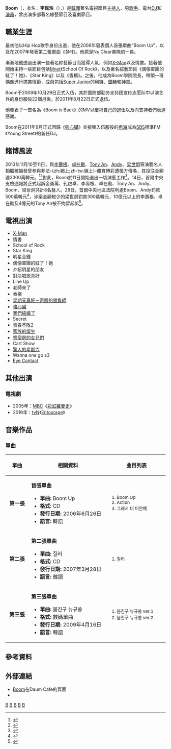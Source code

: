 {{藝人
| 姓名     = Boom
| 類型     = 男歌手
| 圖片     = Boom (entertainer).jpg
| 外文名   = {{lang|ko|이민호}}
| 外文     = ko
| 原名     = 李民浩
| 英文名   = Boom
| 別名     = 
| 國籍     = {{KOR}}
| 出生日期 = {{Birth date and age|1982|5|10}}
| 出生地點 = {{KOR}}[[江原道_(韓國)|江原道]][[寧越郡_(韓國)|寧越郡]]
| 演奏樂器 =
| 音樂類型 = [[Hip_Hop|Hip Hop]]、[[Rap|Rap]]、[[Pop_(音樂類型)|Pop]]、[[舞曲|舞曲]]
| 職業     = [[歌手|歌手]]、[[饒舌|饒舌歌手]]、[[演員|演員]]、[[主持人|主持人]]、[[DJ|DJ]]
| 語言     = [[韓語|韓語]]
| 活躍年代 = 1997年至今
| 出道日期 =
| 唱片公司 = 
| 經紀公司 = IOK Company
| 網站     =
| 相關團體 =
| IMDb     = 5078876
| 音樂專輯 =
| 教育程度 =
| 電視劇   =
| 電影     =
}}

'''Boom'''（{{lang-ko|붐}}，本名：'''李民浩'''（{{lang|ko|이민호}}），{{bd|1982年|5月10日}}）是[[大韓民國|韓國]]著名電視節目[[主持人|主持人]]、男[[歌手|歌手]]、電台[[DJ|DJ]]和[[演員|演員]]，曾出演多部著名綜藝節目及喜劇節目。

==職業生涯==
最初他以Hip Hop歌手身份出道，他在2006年發表個人首張單曲"Boom Up"，以及在2007年發表第二張單曲《질러》。他原是Nu Clear樂隊的一員。

漸漸地他透過出演一些著名綜藝節目而獲得人氣，例如[[X-Man|X-Man]]以及情書。接著他開始主持一些節目包括[[Mnet|Mnet]]《School Of Rock》，以及著名綜藝節目《偶像軍團的紅了！她》、《Star King》以及《香檳》。之後，他成為Boom學院院長，帶領一班偶像進行搞笑情節，成員包括[[Super_Junior|Super Junior]]的[[利特|利特]]、[[銀赫|銀赫]]和[[神童|神童]]。

Boom于2009年10月29日正式入伍，其於国防部勤务支持团宣传志愿队中以演艺兵的身份服役22個月後，於2011年8月22日正式退伍。 

他發表了一首名為《Boom is Back》的MV以慶祝自己的退伍以及向支持者們表達感謝。

Boom在2011年9月正式回歸《[[強心臟|強心臟]]》並接替入伍服役的[[希澈|希澈]]成為[[SBS|SBS]]標準FM《Young Street》的新任DJ。

==賭博風波==
2013年11月10至11日，與[[李壽根|李壽根]]、[[卓在勳|卓在勳]]、[[安勝浩|Tony An]]、[[李先鎬|Andy]]、[[梁世炯|梁世炯]]等演藝名人相繼被揭發曾參與非法-{zh:網上;zh-tw:線上}-體育博彩遭檢方傳喚，其投注金額達3300萬韓元。<ref name="sue">{{cite web | url=http://osen.mt.co.kr/article/G1109725141 | title=이수근-토니안-붐 등 연예인 8인, 불법 도박으로 '기소' | publisher=OSEN | date=2013-11-14 | accessdate=2013-11-14 | author=황미현 | language=ko | archive-date=2013-12-03 | archive-url=https://web.archive.org/web/20131203004552/http://osen.mt.co.kr/article/G1109725141 | dead-url=no }}</ref><ref>{{cite web | url=http://chinese.chosun.com/big5/site/data/html_dir/2013/11/12/20131112000012.html | title=藝人賭球再起波瀾 神話Andy也涉嫌 | publisher=朝鮮日報中文網 | date=2013-11-12 | accessdate=2013-11-12 | author=柳貞 | language=zh-tw | archive-date=2013-11-12 | archive-url=https://web.archive.org/web/20131112062819/http://chinese.chosun.com/big5/site/data/html_dir/2013/11/12/20131112000012.html | dead-url=no }}</ref>對此，Boom於11日開始退出一切演藝工作<ref>{{cite web | url=http://kpopn.com/2013/11/12/199532 | title=Boom 退出所有參與的節目 | publisher=Kpopn | date=2013-11-12 | accessdate=2013-11-12 | author=NELLY | language=zh-tw | archive-url=https://web.archive.org/web/20131112132841/http://kpopn.com/2013/11/12/199532/ | archive-date=2013-11-12 | dead-url=yes }}</ref>。14日，首爾中央支檢通報將正式起訴金勇萬、孔啟卓、李壽根、卓在勳、Tony An、Andy、Boom、梁世炯共計8名藝人{{r|sue}}。28日，首爾中央地區法院判處Boom、Andy罰款500萬韓元<ref>{{cite web | url=http://mwave.interest.me/enewsworld/tw/article/52139 | title=神話Andy、Boom參與非法賭博被處罰款五百萬 | publisher=CJ E&M enewsWorld | date=2013-11-29 | accessdate=2013-11-29 | author=權花蘭 | language=zh-tw | archive-date=2013-12-02 | archive-url=https://web.archive.org/web/20131202032344/http://mwave.interest.me/enewsworld/tw/article/52139 | dead-url=no }}</ref>，涉案金額較少的梁世炯罰款300萬韓元，10億元以上的李壽根、卓在勳及4億元的Tony An被不拘留起訴<ref>{{cite web | url=http://news.sportsseoul.com/read/entertain/1277891.htm | title=법원, '불법도박' 연예인 벌금 명령…소속사 측 "현재 자숙 중" | publisher=Sports Seoul（{{lang|ko|스포츠서울}}） | date=2013-11-28 | accessdate=2013-11-28 | author=이다원 | language=ko | deadurl=yes | archiveurl=https://web.archive.org/web/20131201003716/http://news.sportsseoul.com/read/entertain/1277891.htm | archivedate=2013-12-01 }}</ref>。

==電視出演==
* [[X-Man_(韓國節目)|X-Man]]
* 情書
* School of Rock
* Star King
* 明星金鐘
* 偶像軍團的紅了！她
* 介紹明星的朋友
* 對決唱歌真好
* Line Up
* 老師來了
* 香檳
* [[星期天真好#奇蹟的勝負師|星期天真好－奇蹟的勝負師]]
* [[強心臟|強心臟]]
* [[我們結婚了|我們結婚了]]
* Secret
* [[青春不敗#第二季|青春不敗2]]
* [[家族的誕生_(電視劇)|家族的誕生]]
* [[寄宿房的女兒們|寄宿房的女兒們]]
* Cart Show
* [[驚人的星期六|驚人的星期六]]
* Wanna one go s3
* [[Eye_Contact|Eye Contact]]

==其他出演==
===電視劇===
*2005年：[[文化廣播_(韓國)|MBC]]《[[彩虹羅曼史|彩虹羅曼史]]》
*2016年：[[tvN|tvN]]《[[Entourage_(韓國電視劇)|Entourage]]》

==音樂作品==
===單曲===
{| class="wikitable"
!width="70px"| 單曲
!width="280px"| 相關資料
!width="200px"| 曲目列表

|- bgcolor="#F0F8FF"
|align="center"| '''第一張'''
| '''首張單曲'''
*'''單曲:''' Boom Up
*'''格式:''' CD
*'''發行日期:''' 2006年6月26日
*'''語言:''' 韓語
|align="left" style="font-size: 85%;"|
# Boom Up
# Action
# 그래서 더 미안해 

|- bgcolor="#FFFFFF"
|align="center"| '''第二張'''
| '''第二張單曲'''
*'''單曲:''' 질러
*'''格式:''' CD
*'''發行日期:''' 2007年3月28日
*'''語言:''' 韓語
|align="left" style="font-size: 85%;"|
# 질러 

|- bgcolor="#F0F8FF"
|align="center"| '''第三張'''
| '''第三張單曲'''
*'''單曲:''' 붐친구 뉴규쏭
*'''格式:''' 數碼單曲
*'''發行日期:''' 2009年4月16日
*'''語言:''' 韓語
|align="left" style="font-size: 85%;"|
# 붐친구 뉴규쏭 ver.1
# 붐친구 뉴규쏭 ver.2 

|}

==參考資料==
{{reflist}}

== 外部連結 ==
* [http://cafe.daum.net/vjboom Boom]{{Wayback|url=http://cafe.daum.net/vjboom |date=20090405213048 }}在Daum Cafe的頁面 {{ko}}
* {{cyworld|24228921|Boom}}
{{IOK Company}}
{{DEFAULTSORT:Boom}}

[[Category:韓國電視演員|B]]
[[Category:韓國電視主持人|B]]
[[Category:韓國男歌手|B]]
[[Category:江原道出身人物|B]]
[[Category:李姓|B]]